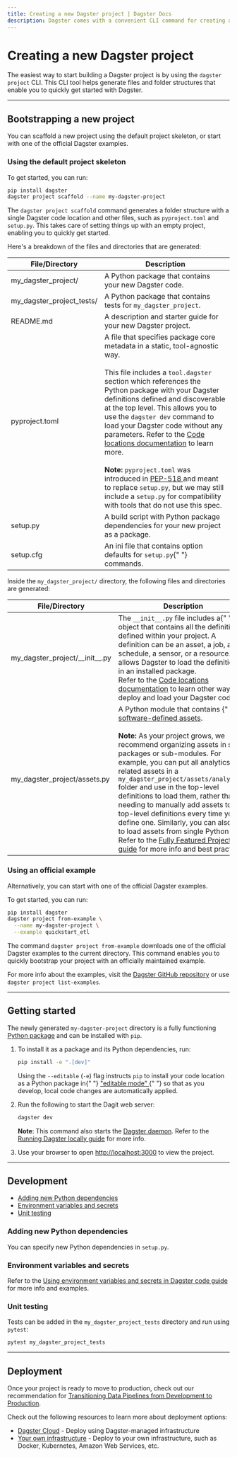 ```yaml
---
title: Creating a new Dagster project | Dagster Docs
description: Dagster comes with a convenient CLI command for creating a new project. This guide explains the role of each generated file and directory.
---
```


# Creating a new Dagster project

The easiest way to start building a Dagster project is by using the `dagster project` CLI. This CLI tool helps generate files and folder structures that enable you to quickly get started with Dagster.

---

## Bootstrapping a new project

You can scaffold a new project using the default project skeleton, or start with one of the official Dagster examples.

<TabGroup>
<TabItem name="Default project skeleton">

### Using the default project skeleton

To get started, you can run:

```bash
pip install dagster
dagster project scaffold --name my-dagster-project
```

The `dagster project scaffold` command generates a folder structure with a single Dagster code location and other files, such as `pyproject.toml` and `setup.py`. This takes care of setting things up with an empty project, enabling you to quickly get started.

Here's a breakdown of the files and directories that are generated:

<table
  className="table"
  style={{
    width: "100%",
  }}
>
  <thead>
    <tr>
      <th
        style={{
          width: "25%",
        }}
      >
        File/Directory
      </th>
      <th>Description</th>
    </tr>
  </thead>
  <tbody>
    <tr>
      <td>my_dagster_project/</td>
      <td>A Python package that contains your new Dagster code.</td>
    </tr>
    <tr>
      <td>my_dagster_project_tests/</td>
      <td>
        A Python package that contains tests for <code>my_dagster_project</code>.
      </td>
    </tr>
    <tr>
      <td>README.md</td>
      <td>A description and starter guide for your new Dagster project.</td>
    </tr>
    <tr>
      <td>pyproject.toml</td>
      <td>
        A file that specifies package core metadata in a static, tool-agnostic
        way.
        <br />
        <br />
        This file includes a <code>tool.dagster</code> section which references the Python
        package with your Dagster definitions defined and discoverable at the top level.
        This allows you to use the
        <code>dagster dev</code> command to load your Dagster code without any parameters.
        Refer to the <a href="/concepts/code-locations">Code locations documentation</a> to learn more.
        <br />
        <br /> <strong>Note:</strong> <code>pyproject.toml</code> was introduced
        in <a href="https://peps.python.org/pep-0518/https://peps.python.org/pep-0518/">
          PEP-518
        </a> and meant to replace <code>setup.py</code>, but we may still include
        a <code>setup.py</code> for compatibility with tools that do not use this
        spec.
      </td>
    </tr>
    <tr>
      <td>setup.py</td>
      <td>
        A build script with Python package dependencies for your new project as
        a package.
      </td>
    </tr>
    <tr>
      <td>setup.cfg</td>
      <td>
        An ini file that contains option defaults for <code>setup.py</code>{" "}
        commands.
      </td>
    </tr>

  </tbody>
</table>

Inside the `my_dagster_project/` directory, the following files and directories are generated:

<table
  className="table"
  style={{
    width: "100%",
  }}
>
  <thead>
    <tr>
      <th
        style={{
          width: "25%",
        }}
      >
        File/Directory
      </th>
      <th>Description</th>
    </tr>
  </thead>
  <tbody>
    <tr>
      <td>my_dagster_project/__init__.py</td>
      <td>
        The <code>__init__.py</code> file includes a{" "}
        <PyObject object="Definitions" /> object that contains all the definitions defined within your project. A definition can be an asset, a job, a schedule, a sensor, or a resource. This allows Dagster to load the definitions in an installed package.
        <br />
        Refer to the <a href="/concepts/code-locations#load-definitions-in-an-installed-package">Code locations documentation</a> to learn other ways to deploy and load your Dagster code.
      </td>
    </tr>
    <tr>
      <td>my_dagster_project/assets.py</td>
      <td>
        A Python module that contains {" "}
        <a href="/concepts/assets/software-defined-assets">software-defined assets</a>.
        <br />
        <br />
        <strong>Note:</strong> As your project grows, we recommend organizing assets in sub-packages or sub-modules.
        For example, you can put all analytics-related assets in a <code>my_dagster_project/assets/analytics/</code>
        folder and use <PyObject object="load_assets_from_package_module" /> in the top-level definitions
        to load them, rather than needing to manually add assets to the top-level definitions every time
        you define one. Similarly, you can also use <PyObject object="load_assets_from_modules" /> to
        load assets from single Python files. Refer to the <a href="/guides/dagster/example_project">Fully Featured Project guide</a> for more info and best practices.
      </td>
    </tr>

  </tbody>
</table>
</TabItem>
<TabItem name="Official example">

### Using an official example

Alternatively, you can start with one of the official Dagster examples.

To get started, you can run:

```bash
pip install dagster
dagster project from-example \
  --name my-dagster-project \
  --example quickstart_etl
```

The command `dagster project from-example` downloads one of the official Dagster examples to the current directory. This command enables you to quickly bootstrap your project with an officially maintained example.

For more info about the examples, visit the [Dagster GitHub repository](https://github.com/dagster-io/dagster/tree/master/examples) or use `dagster project list-examples`.

</TabItem>
</TabGroup>

---

## Getting started

The newly generated `my-dagster-project` directory is a fully functioning [Python package](https://docs.python.org/3/tutorial/modules.html#packages) and can be installed with `pip`.

1. To install it as a package and its Python dependencies, run:

   ```bash
   pip install -e ".[dev]"
   ```

   <Note>
     Using the <code>--editable</code> (<code>-e</code>) flag instructs <code>pip</code> to install
     your code location as a Python package in{" "}
     <a href="https://pip.pypa.io/en/latest/topics/local-project-installs/#editable-installs">
       "editable mode"
     </a>{" "}
     so that as you develop, local code changes are automatically applied.
   </Note>

2. Run the following to start the Dagit web server:

   ```bash
   dagster dev
   ```

   **Note**: This command also starts the [Dagster daemon](/deployment/dagster-daemon). Refer to the [Running Dagster locally guide](/guides/running-dagster-locally) for more info.

3. Use your browser to open <http://localhost:3000> to view the project.

---

## Development

- [Adding new Python dependencies](#adding-new-python-dependencies)
- [Environment variables and secrets](#environment-variables-and-secrets)
- [Unit testing](#unit-testing)

### Adding new Python dependencies

You can specify new Python dependencies in `setup.py`.

### Environment variables and secrets

<EnvironmentVariablesIntro />

Refer to the [Using environment variables and secrets in Dagster code guide](/guides/dagster/using-environment-variables-and-secrets) for more info and examples.

### Unit testing

Tests can be added in the `my_dagster_project_tests` directory and run using `pytest`:

```bash
pytest my_dagster_project_tests
```

---

## Deployment

Once your project is ready to move to production, check out our recommendation for [Transitioning Data Pipelines from Development to Production](/guides/dagster/transitioning-data-pipelines-from-development-to-production).

Check out the following resources to learn more about deployment options:

- [Dagster Cloud](/dagster-cloud) - Deploy using Dagster-managed infrastructure
- [Your own infrastructure](/deployment) - Deploy to your own infrastructure, such as Docker, Kubernetes, Amazon Web Services, etc.
